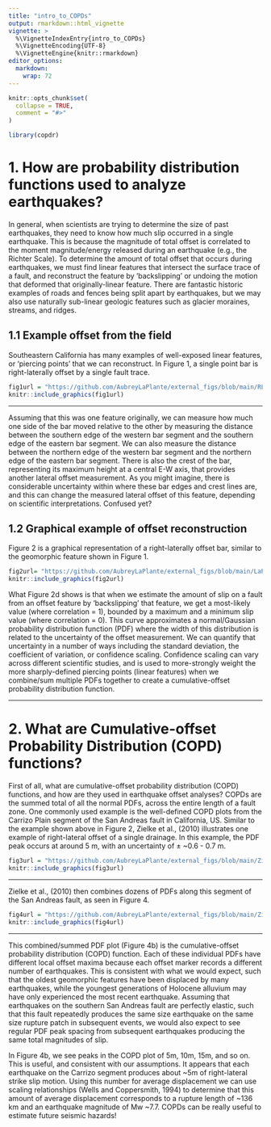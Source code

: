 ```yaml
---
title: "intro_to_COPDs"
output: rmarkdown::html_vignette
vignette: >
  %\VignetteIndexEntry{intro_to_COPDs}
  %\VignetteEncoding{UTF-8}
  %\VignetteEngine{knitr::rmarkdown}
editor_options: 
  markdown: 
    wrap: 72
---
```


```r
knitr::opts_chunk$set(
  collapse = TRUE,
  comment = "#>"
)
```

```r
library(copdr)
```

# 1. How are probability distribution functions used to analyze earthquakes?

In general, when scientists are trying to determine the size of past
earthquakes, they need to know how much slip occurred in a single
earthquake. This is because the magnitude of total offset is correlated
to the moment magnitude/energy released during an earthquake (e.g., the
Richter Scale). To determine the amount of total offset that occurs
during earthquakes, we must find linear features that intersect the
surface trace of a fault, and reconstruct the feature by 'backslipping'
or undoing the motion that deformed that originally-linear feature.
There are fantastic historic examples of roads and fences being split
apart by earthquakes, but we may also use naturally sub-linear geologic
features such as glacier moraines, streams, and ridges.

## 1.1 Example offset from the field
Southeastern California has many examples of well-exposed linear features, or 'piercing points' that we can reconstruct.
In Figure 1, a single point bar is right-laterally offset by a single fault trace.

```r
fig1url = "https://github.com/AubreyLaPlante/external_figs/blob/main/RLoffset.png?raw=true"
knitr::include_graphics(fig1url)
```
***
Assuming that this was one feature originally, we can measure how much
one side of the bar moved relative to the other by measuring the
distance between the southern edge of the western bar segment and the
southern edge of the eastern bar segment. We can also measure the
distance between the northern edge of the western bar segment and the
northern edge of the eastern bar segment. There is also the crest of the
bar, representing its maximum height at a central E-W axis, that
provides another lateral offset measurement. As you might imagine, there
is considerable uncertainty within where these bar edges and crest lines
are, and this can change the measured lateral offset of this feature,
depending on scientific interpretations. Confused yet?

## 1.2 Graphical example of offset reconstruction
Figure 2 is a graphical representation of a right-laterally offset bar,
similar to the geomorphic feature shown in Figure 1. 

```r
fig2url= "https://github.com/AubreyLaPlante/external_figs/blob/main/LaPlante2022_PDFs.png?raw=true"
knitr::include_graphics(fig2url)
```
What Figure 2d shows is that when we estimate the amount of slip on a fault from an
offset feature by 'backslipping' that feature, we get a most-likely
value (where correlation = 1), bounded by a maximum and a minimum slip
value (where correlation = 0). This curve approximates a normal/Gaussian probability distribution function (PDF) where the width of this distribution is related to the uncertainty of the offset measurement. We can quantify that uncertainty in a number
of ways including the standard deviation, the coefficient of variation,
or confidence scaling. Confidence scaling can vary across different
scientific studies, and is used to more-strongly weight the more
sharply-defined piercing points (linear features) when we combine/sum
multiple PDFs together to create a cumulative-offset probability distribution function.

***

# 2.  What are Cumulative-offset Probability Distribution (COPD) functions?

First of all, what are cumulative-offset probability distribution (COPD)
functions, and how are they used in earthquake offset analyses? COPDs are the summed total of all the normal PDFs, across the entire length of a fault zone. One commonly used example is the well-defined COPD
plots from the Carrizo Plain segment of the San Andreas fault in
California, US. Similar to the example shown above in Figure 2, Zielke et al.,
(2010) illustrates one example of right-lateral offset of a single
drainage. In this example, the PDF peak occurs at around 5 m, with an
uncertainty of ± \~0.6 - 0.7 m.


```r
fig3url = "https://github.com/AubreyLaPlante/external_figs/blob/main/Zielke2010_channels.png?raw=true"
knitr::include_graphics(fig3url)
```

***
Zielke et al., (2010) then combines dozens of PDFs along this segment of the
San Andreas fault, as seen in Figure 4. 


```r
fig4url = "https://github.com/AubreyLaPlante/external_figs/blob/main/Zielke2010_carrizo.png?raw=true"
knitr::include_graphics(fig4url)
```
***
This combined/summed PDF plot (Figure 4b) is the cumulative-offset probability distribution (COPD) function. Each of
these individual PDFs have different local offset maxima because each
offset marker records a different number of earthquakes. This is
consistent with what we would expect, such that the oldest geomorphic
features have been displaced by many earthquakes, while the youngest
generations of Holocene alluvium may have only experienced the most
recent earthquake. Assuming that earthquakes on the southern San Andreas
fault are perfectly elastic, such that this fault repeatedly produces the same size earthquake on the same size rupture patch in subsequent events, we would also expect to see regular PDF peak spacing from subsequent earthquakes producing the same total
magnitudes of slip.

In Figure 4b, we see peaks in the COPD plot of 5m, 10m, 15m, and so on.
This is useful, and consistent with our assumptions. It appears that
each earthquake on the Carrizo segment produces about \~5m of
right-lateral strike slip motion. Using this number for average
displacement we can use scaling relationships (Wells and Coppersmith,
1994) to determine that this amount of average displacement corresponds
to a rupture length of \~136 km and an earthquake magnitude of Mw \~7.7.
COPDs can be really useful to estimate future seismic hazards!

